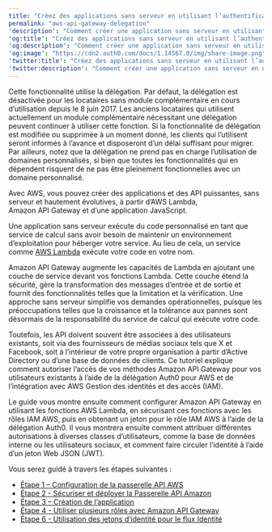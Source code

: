 ```yaml
---
title: "Créez des applications sans serveur en utilisant l’authentification par jeton avec AWS API Gateway et Lambda"
permalink: "aws-api-gateway-delegation"
'description': "Comment créer une application sans serveur en utilisant l’authentification par jetons avec AWS API Gateway et Lambda."
'og:title': "Créez des applications sans serveur en utilisant l’authentification par jeton avec AWS API Gateway et Lambda"
'og:description': "Comment créer une application sans serveur en utilisant l’authentification par jetons avec AWS API Gateway et Lambda."
'og:image': "https://cdn2.auth0.com/docs/1.14567.0/img/share-image.png"
'twitter:title': "Créez des applications sans serveur en utilisant l’authentification par jeton avec AWS API Gateway et Lambda"
'twitter:description': "Comment créer une application sans serveur en utilisant l’authentification par jetons avec AWS API Gateway et Lambda."
---
```


<Warning>

Cette fonctionnalité utilise la délégation. Par défaut, la délégation est désactivée pour les locataires sans module complémentaire en cours d’utilisation depuis le 8 juin 2017. Les anciens locataires qui utilisent actuellement un module complémentaire nécessitant une délégation peuvent continuer à utiliser cette fonction. Si la fonctionnalité de délégation est modifiée ou supprimée à un moment donné, les clients qui l’utilisent seront informés à l’avance et disposeront d’un délai suffisant pour migrer. Par ailleurs, notez que la délégation ne prend pas en charge l’utilisation de domaines personnalisés, si bien que toutes les fonctionnalités qui en dépendent risquent de ne pas être pleinement fonctionnelles avec un domaine personnalisé.

</Warning>

Avec AWS, vous pouvez créer des applications et des API puissantes, sans serveur et hautement évolutives, à partir d’AWS Lambda, Amazon API Gateway et d’une application JavaScript.

Une application sans serveur exécute du code personnalisé en tant que service de calcul sans avoir besoin de maintenir un environnement d’exploitation pour héberger votre service. Au lieu de cela, un service comme [AWS Lambda](https://aws.amazon.com/lambda/) exécute votre code en votre nom.

Amazon API Gateway augmente les capacités de Lambda en ajoutant une couche de service devant vos fonctions Lambda. Cette couche étend la sécurité, gère la transformation des messages d’entrée et de sortie et fournit des fonctionnalités telles que la limitation et la vérification. Une approche sans serveur simplifie vos demandes opérationnelles, puisque les préoccupations telles que la croissance et la tolérance aux pannes sont désormais de la responsabilité du service de calcul qui exécute votre code.

Toutefois, les API doivent souvent être associées à des utilisateurs existants, soit via des fournisseurs de médias sociaux tels que X et Facebook, soit à l’intérieur de votre propre organisation à partir d’Active Directory ou d’une base de données de clients. Ce tutoriel explique comment autoriser l’accès de vos méthodes Amazon API Gateway pour vos utilisateurs existants à l’aide de la délégation Auth0 pour AWS et de l’intégration avec AWS Gestion des identités et des accès (IAM).

Le guide vous montre ensuite comment configurer Amazon API Gateway en utilisant les fonctions AWS Lambda, en sécurisant ces fonctions avec les rôles IAM AWS, puis en obtenant un jeton pour le rôle IAM AWS à l’aide de la délégation Auth0. Il vous montrera ensuite comment attribuer différentes autorisations à diverses classes d’utilisateurs, comme la base de données interne ou les utilisateurs sociaux, et comment faire circuler l’identité à l’aide d’un jeton Web JSON (<Tooltip href="/docs/fr-ca/glossary?term=json-web-token" tip="Jeton Web JSON (JWT)
Format standard de jeton d’ID (et souvent de jeton d’accès) utilisé pour représenter en toute sécurité des demandes entre deux parties." cta="Voir le glossaire">JWT</Tooltip>).

Vous serez guidé à travers les étapes suivantes :

* [Étape 1 – Configuration de la passerelle API AWS](/docs/fr-ca/customize/integrations/aws/aws-api-gateway-delegation/aws-api-gateway-delegation-1)
* [Étape 2 - Sécuriser et déployer la Passerelle API Amazon](/docs/fr-ca/customize/integrations/aws/aws-api-gateway-delegation/aws-api-gateway-delegation-2)
* [Étape 3 – Création de l’application](/docs/fr-ca/customize/integrations/aws/aws-api-gateway-delegation/aws-api-gateway-delegation-3)
* [Étape 4 - Utiliser plusieurs rôles avec Amazon API Gateway](/docs/fr-ca/customize/integrations/aws/aws-api-gateway-delegation/aws-api-gateway-delegation-4)
* [Étape 6 - Utilisation des jetons d’identité pour le flux Identité](/docs/fr-ca/customize/integrations/aws/aws-api-gateway-delegation/aws-api-gateway-delegation-5)
